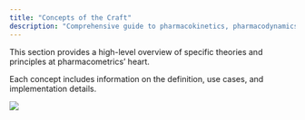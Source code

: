 ```yaml
---
title: "Concepts of the Craft"
description: "Comprehensive guide to pharmacokinetics, pharmacodynamics, pediatric pharmacology, clinical studies, and drug development concepts for pharmacometricians."
---
```


This section provides a high-level overview of specific theories and principles at pharmacometrics' heart.

Each concept includes information on the definition, use cases, and implementation details.

![](images/index_concepts.png)
